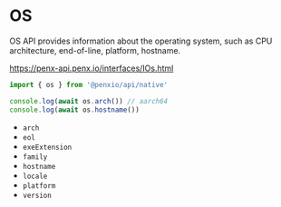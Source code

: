 # OS

OS API provides information about the operating system, such as CPU architecture, end-of-line, platform, hostname.

https://penx-api.penx.io/interfaces/IOs.html

```ts
import { os } from '@penxio/api/native'

console.log(await os.arch()) // aarch64
console.log(await os.hostname())
```

- `arch`
- `eol`
- `exeExtension`
- `family`
- `hostname`
- `locale`
- `platform`
- `version`